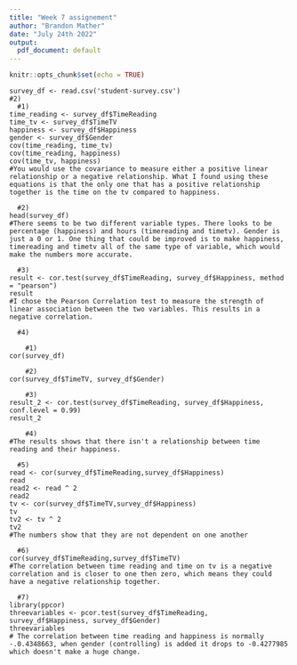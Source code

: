 ---
title: "Week 7 assignement"
author: "Brandon Mather"
date: "July 24th 2022"
output:
  pdf_document: default
---

```{r setup, include=FALSE}
knitr::opts_chunk$set(echo = TRUE)
```
```
survey_df <- read.csv('student-survey.csv')
#2) 
  #1)
time_reading <- survey_df$TimeReading
time_tv <- survey_df$TimeTV
happiness <- survey_df$Happiness
gender <- survey_df$Gender
cov(time_reading, time_tv)
cov(time_reading, happiness)
cov(time_tv, happiness)
#You would use the covariance to measure either a positive linear relationship or a negative relationship. What I found using these equations is that the only one that has a positive relationship together is the time on the tv compared to happiness.

  #2)
head(survey_df)
#There seems to be two different variable types. There looks to be percentage (happiness) and hours (timereading and timetv). Gender is just a 0 or 1. One thing that could be improved is to make happiness, timereading and timetv all of the same type of variable, which would make the numbers more accurate. 

  #3)
result <- cor.test(survey_df$TimeReading, survey_df$Happiness, method = "pearson")
result
#I chose the Pearson Correlation test to measure the strength of linear association between the two variables. This results in a negative correlation. 

  #4)

    #1)
cor(survey_df)

    #2)
cor(survey_df$TimeTV, survey_df$Gender)

    #3) 
result_2 <- cor.test(survey_df$TimeReading, survey_df$Happiness, conf.level = 0.99)
result_2

    #4)
#The results shows that there isn't a relationship between time reading and their happiness. 
  
  #5)
read <- cor(survey_df$TimeReading,survey_df$Happiness)
read
read2 <- read ^ 2
read2
tv <- cor(survey_df$TimeTV,survey_df$Happiness)
tv
tv2 <- tv ^ 2
tv2
#The numbers show that they are not dependent on one another

  #6) 
cor(survey_df$TimeReading,survey_df$TimeTV)
#The correlation between time reading and time on tv is a negative correlation and is closer to one then zero, which means they could have a negative relationship together.

  #7)
library(ppcor)
threevariables <- pcor.test(survey_df$TimeReading, survey_df$Happiness, survey_df$Gender)
threevariables
# The correlation between time reading and happiness is normally -.0.4348663, when gender (controlling) is added it drops to -0.4277985  which doesn't make a huge change. 
```

